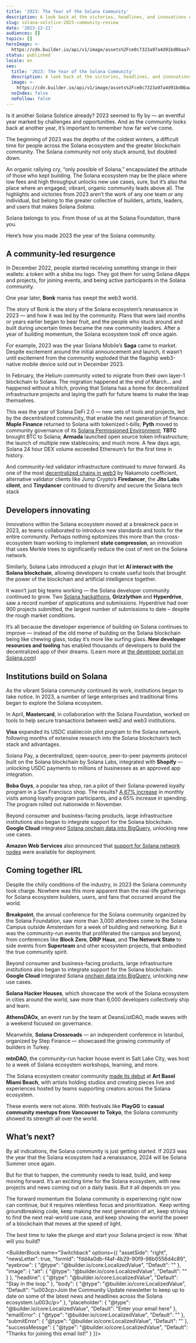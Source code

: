 ```yaml
---
title: '2023: The Year of the Solana Community'
description: A look back at the victories, headlines, and innovations of the last year.
slug: solana-solstice-2023-community-review
date: '2023-12-21'
audiences: []
topics: []
heroImage: >-
  https://cdn.builder.io/api/v1/image/assets%2Fce0c7323a97a4d91bd0baa7490ec9139%2F4b83500a6ca94514bb25a633e054855c
status: published
locale: en
seo:
  title: '2023: The Year of the Solana Community'
  description: A look back at the victories, headlines, and innovations of the last year.
  image: >-
    https://cdn.builder.io/api/v1/image/assets%2Fce0c7323a97a4d91bd0baa7490ec9139%2F4b83500a6ca94514bb25a633e054855c
  noIndex: false
  noFollow: false
---
```


Is it another Solana Solstice already? 2023 seemed to fly by — an eventful year marked by challenges and opportunities. And as the community looks back at another year, it’s important to remember how far we’ve come.

The beginning of 2023 was the depths of the coldest winters, a difficult time for people across the Solana ecosystem and the greater blockchain community. The Solana community not only stuck around, but doubled down. 

An organic rallying cry, “only possible of Solana,” encapsulated the attitude of those who kept building. The Solana ecosystem may be the place where low fees and high throughput unlocks new use cases, sure, but it’s also the place where an engaged, vibrant, organic community leads above all. The highlights and victories from 2023 aren’t the work of any one team or any individual, but belong to the greater collective of builders, artists, leaders, and users that makes Solana _Solana_.

Solana belongs to you. From those of us at the Solana Foundation, thank you.

Here’s how you made 2023 the year of the Solana community.

## A community-led resurgence

In December 2022, people started receiving something strange in their wallets: a token with a shiba inu logo. They got them for using Solana dApps and projects, for joining events, and being active participants in the Solana community. 

One year later, **Bonk** mania has swept the web3 world.


<div data-theme="dark">
  <Tweet id="1735344728995139609" />
</div>


The story of Bonk is the story of the Solana ecosystem’s renaissance in 2023 — and how it was led by the community. Plans that were laid months or years earlier began to bear fruit, and the people who stuck around and built during uncertain times became the new community leaders. After a year of building momentum, the Solana ecosystem took off once again.

For example, 2023 was the year Solana Mobile’s **Saga** came to market. Despite excitement around the initial announcement and launch, it wasn’t until excitement from the community exploded that the flagship web3-native mobile device sold out in December 2023.


<div data-theme="dark">
  <Tweet id="1735835498025832651" />
</div>


In February, the Helium community voted to migrate from their own layer-1 blockchain to Solana. The migration happened at the end of March… and happened without a hitch, proving that Solana has a home for decentralized infrastructure projects and laying the path for future teams to make the leap themselves.


<div data-theme="dark">
  <Tweet id="1648725076571766786" />
</div>


This was the year of Solana DeFi 2.0 — new sets of tools and projects, led by the decentralized community, that enable the next generation of finance: **Maple Finance** returned to Solana with tokenized t-bills; **Pyth** moved to community governance of its [Solana Permissioned Environment](https://solana.com/news/case-study-pyth); **TBTC** brought BTC to Solana; **Armada** launched open source token infrastructure; the launch of multiple new stablecoins; and much more. A few days ago, Solana 24 hour DEX volume exceeded Ethereum’s for the first time in history.


<div data-theme="dark">
  <Tweet id="1735842380257869974" />
</div>


And community-led validator infrastructure continued to move forward. As one of the most [decentralized chains in web3](https://solana.com/news/validator-health-report-october-2023) by Nakamoto coefficient, alternative validator clients like Jump Crypto’s **Firedancer**, the **Jito Labs client**, and **Tinydancer** continued to diversify and secure the Solana tech stack


<div data-theme="dark">
  <Tweet id="1719310929593057720" />
</div>


## Developers innovating

Innovations within the Solana ecosystem moved at a breakneck pace in 2023, as teams collaborated to introduce new standards and tools for the entire community. Perhaps nothing epitomizes this more than the cross-ecosystem team working to implement **state compression**, an innovation that uses Merkle trees to significantly reduce the cost of rent on the Solana network.


<div data-theme="dark">
  <Tweet id="1643972968433975296" />
</div>


Similarly, Solana Labs introduced a plugin that let **AI interact with the Solana blockchain**, allowing developers to create useful tools that brought the power of the blockchain and artificial intelligence together.


<div data-theme="dark">
  <Tweet id="1650955017585606656" />
</div>


It wasn’t just big teams working — the Solana developer community continued to grow. Two [Solana hackathons](https://solana.com/hackathon), **Grizzlython** and **Hyperdrive**, saw a record number of applications and submissions. Hyperdrive had over 900 projects submitted, the largest number of submissions to date – despite the rough market conditions.


<div data-theme="dark">
  <Tweet id="1720579154737873218" />
</div>


It’s all because the developer experience of building on Solana continues to improve — instead of the old meme of building on the Solana blockchain being like chewing glass, today it’s more like surfing glass. **New developer resources and tooling** has enabled thousands of developers to build the decentralized app of their dreams. (Learn more at [the developer portal on Solana.com](https://solana.com/developers))


<YouTube videoId="zTddk2pf2yI" />


## Institutions build on Solana

As the vibrant Solana community continued its work, institutions began to take notice. In 2023, a number of large enterprises and traditional firms began to explore the Solana ecosystem.

In April, **Mastercard**, in collaboration with the Solana Foundation, worked on tools to help secure transactions between web2 and web3 institutions.


<div data-theme="dark">
  <Tweet id="1652003395052380160" />
</div>


**Visa** expanded its USDC stablecoin pilot program to the Solana network, following months of extensive research into the Solana blockchain’s tech stack and advantages.


<div data-theme="dark">
  <Tweet id="1699031109080945049" />
</div>


Solana Pay, a decentralized, open-source, peer-to-peer payments protocol built on the Solana blockchain by Solana Labs, integrated with **Shopify** — unlocking USDC payments to millions of businesses as an approved app integration.


<div data-theme="dark">
  <Tweet id="1694336131599393186" />
</div>


**Boba Guys**, a popular tea shop, ran a pilot of their Solana-powered loyalty program in a San Francisco shop. The results? [A 67% increase](https://cointelegraph.com/news/boba-guys-shopify-users-showcase-adoption-web3-tools-solana-breakpoint) in monthly visits among loyalty program participants, and a 65% increase in spending. The program rolled out nationwide in November.


<YouTube videoId="yoZ2eF6Na7w" />


Beyond consumer and business-facing products, large infrastructure institutions also began to integrate support for the Solana blockchain. **Google Cloud** integrated [Solana onchain data into BigQuery](https://solana.com/news/solana-data-live-on-google-cloud-bigquery), unlocking new use cases.


<div data-theme="dark">
  <Tweet id="1680654353357582337" />
</div>


**Amazon Web Services** also announced that [support for Solana network nodes](https://solana.com/news/solana-blockchain-node-development-blueprints-available-on-aws) were available for deployment.


<YouTube videoId="wqADZnNPSV0" />


## Coming together IRL

Despite the chilly conditions of the industry, in 2023 the Solana community took charge. Nowhere was this more apparent than the real-life gatherings for Solana ecosystem builders, users, and fans that occurred around the world.

**Breakpoint**, the annual conference for the Solana community organized by the Solana Foundation, saw more than 3,000 attendees come to the Solana Campus outside Amsterdam for a week of building and networking. But it was the community-run events that proliferated the campus and beyond, from conferences like **Block Zero**, **DRiP Haus**, and **The Network State** to side events from **Superteam** and other ecosystem projects, that embodied the true community spirit.

Beyond consumer and business-facing products, large infrastructure institutions also began to integrate support for the Solana blockchain. **Google Cloud** integrated Solana [onchain data into BigQuery](https://solana.com/news/solana-data-live-on-google-cloud-bigquery), unlocking new use cases.


<YouTube videoId="0MoYSUxYDFk" />


**Solana Hacker Houses**, which showcase the work of the Solana ecosystem in cities around the world, saw more than 6,000 developers collectively ship and learn.


<div data-theme="dark">
  <Tweet id="1620458593563574277" />
</div>


**AthensDAOx**, an event run by the team at DeansListDAO, made waves with a weekend focused on governance.


<div data-theme="dark">
  <Tweet id="1734927545156669615" />
</div>


Meanwhile, **Solana Crossroads** — an independent conference in Istanbul, organized by Step Finance — showcased the growing community of builders in Turkey.


<div data-theme="dark">
  <Tweet id="1649042474449637382" />
</div>


**mtnDAO**, the community-run hacker house event in Salt Lake City, was host to a week of Solana ecosystem workshops, learning, and more.


<div data-theme="dark">
  <Tweet id="1625981076593348608" />
</div>


The Solana ecosystem creator community [made its debut](https://solana.com/art-basel) at **Art Basel Miami Beach**, with artists holding studios and creating pieces live and experiences hosted by teams supporting creators across the Solana ecosystem.


<div data-theme="dark">
  <Tweet id="1734653445171273838" />
</div>


These events were not alone. With festivals like **PlayGG** to **casual community meetups from Vancouver to Tokyo**, the Solana community showed its strength all over the world.

## What’s next?

By all indications, the Solana community is just getting started. If 2023 was the year that the Solana ecosystem had a renaissance, 2024 will be Solana Summer once again.

But for that to happen, the community needs to lead, build, and keep moving forward. It’s an exciting time for the Solana ecosystem, with new projects and news coming out on a daily basis. But it all depends on you.

The forward momentum the Solana community is experiencing right now can continue, but it requires relentless focus and prioritization.  Keep writing groundbreaking code, keep making the next generation of art, keep striving to find the next real-world use case, and keep showing the world the power of a blockchain that moves at the speed of light.

The best time to take the plunge and start your Solana project is now. What will you build?

<BuilderBlock name="Switchback" options={{
  "assetSide": "right",
  "newsLetter": true,
  "formId": "fdd4a0db-f4af-4b29-90f9-98b0556d4c89",
  "eyebrow": {
    "@type": "@builder.io/core:LocalizedValue",
    "Default": ""
  },
  "image": {
    "alt": {
      "@type": "@builder.io/core:LocalizedValue",
      "Default": ""
    }
  },
  "headline": {
    "@type": "@builder.io/core:LocalizedValue",
    "Default": "Stay in the loop."
  },
  "body": {
    "@type": "@builder.io/core:LocalizedValue",
    "Default": "\u003cp>Join the Community Update newsletter to keep up to date on some of the latest news and headlines across the Solana ecosystem.\u003c/p>"
  },
  "placeholder": {
    "@type": "@builder.io/core:LocalizedValue",
    "Default": "Enter your email here"
  },
  "emailError": {
    "@type": "@builder.io/core:LocalizedValue",
    "Default": ""
  },
  "submitError": {
    "@type": "@builder.io/core:LocalizedValue",
    "Default": ""
  },
  "successMessge": {
    "@type": "@builder.io/core:LocalizedValue",
    "Default": "Thanks for joining this email list!"
  }
}}>

</BuilderBlock>
